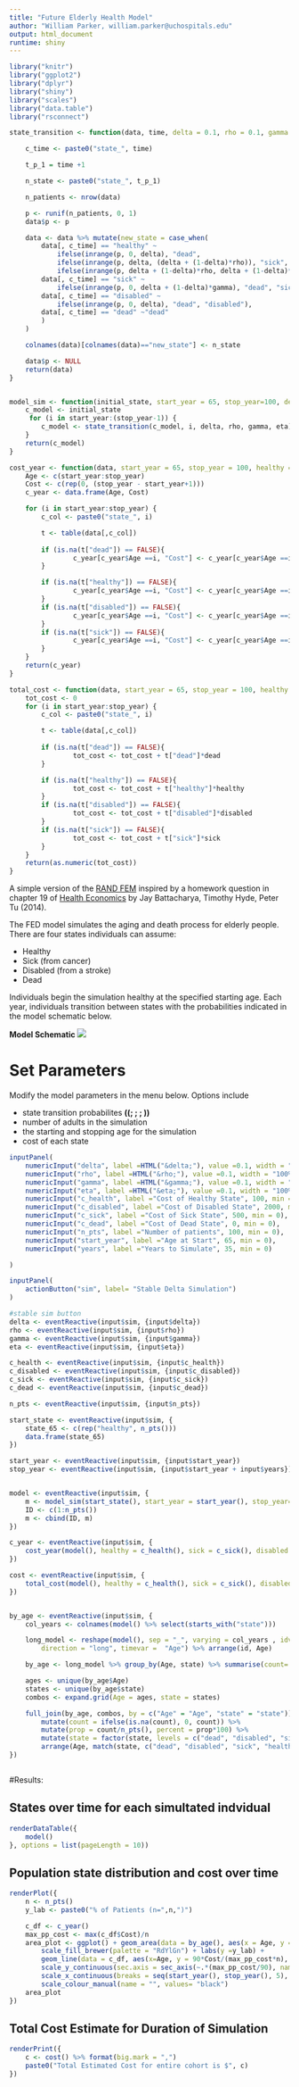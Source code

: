 ```yaml
---
title: "Future Elderly Health Model"
author: "William Parker, william.parker@uchospitals.edu"
output: html_document
runtime: shiny
---
```


```r
library("knitr")
library("ggplot2")
library("dplyr")
library("shiny")
library("scales")
library("data.table")
library("rsconnect")
```

```r

state_transition <- function(data, time, delta = 0.1, rho = 0.1, gamma = 0.1, eta = 0.1) {

	c_time <- paste0("state_", time)

	t_p_1 = time +1

	n_state <- paste0("state_", t_p_1)

	n_patients <- nrow(data)

	p <- runif(n_patients, 0, 1)
	data$p <- p

	data <- data %>% mutate(new_state = case_when(
		data[, c_time] == "healthy" ~
			ifelse(inrange(p, 0, delta), "dead", 
			ifelse(inrange(p, delta, (delta + (1-delta)*rho)), "sick",
			ifelse(inrange(p, delta + (1-delta)*rho, delta + (1-delta)*rho +(1-delta)*eta), "disabled", "healthy"))),
		data[, c_time] == "sick" ~
			ifelse(inrange(p, 0, delta + (1-delta)*gamma), "dead", "sick"),
		data[, c_time] == "disabled" ~
			ifelse(inrange(p, 0, delta), "dead", "disabled"),
		data[, c_time] == "dead" ~"dead"	
		)
	)	

	colnames(data)[colnames(data)=="new_state"] <- n_state

	data$p <- NULL
	return(data)
}


model_sim <- function(initial_state, start_year = 65, stop_year=100, delta = 0.1, rho = 0.1, gamma = 0.1, eta = 0.1){
	c_model <- initial_state
	 for (i in start_year:(stop_year-1)) {
		c_model <- state_transition(c_model, i, delta, rho, gamma, eta)
	}
	return(c_model)
}

cost_year <- function(data, start_year = 65, stop_year = 100, healthy = 100, sick = 500, disabled = 2000, dead = 0){
	Age <- c(start_year:stop_year)
	Cost <- c(rep(0, (stop_year - start_year+1)))
	c_year <- data.frame(Age, Cost)

	for (i in start_year:stop_year) {
		c_col <- paste0("state_", i)

		t <- table(data[,c_col])
		
		if (is.na(t["dead"]) == FALSE){
				c_year[c_year$Age ==i, "Cost"] <- c_year[c_year$Age ==i, "Cost"] + as.numeric(t["dead"]*dead)
		}

		if (is.na(t["healthy"]) == FALSE){
				c_year[c_year$Age ==i, "Cost"] <- c_year[c_year$Age ==i, "Cost"] + as.numeric(t["healthy"]*healthy)
		}		
		if (is.na(t["disabled"]) == FALSE){
				c_year[c_year$Age ==i, "Cost"] <- c_year[c_year$Age ==i, "Cost"] + as.numeric(t["disabled"]*disabled)
		}
		if (is.na(t["sick"]) == FALSE){
				c_year[c_year$Age ==i, "Cost"] <- c_year[c_year$Age ==i, "Cost"] + as.numeric(t["sick"]*sick)
		}
	}
	return(c_year)
}

total_cost <- function(data, start_year = 65, stop_year = 100, healthy = 100, sick = 500, disabled = 2000, dead = 0){
	tot_cost <- 0
	for (i in start_year:stop_year) {
		c_col <- paste0("state_", i)

		t <- table(data[,c_col])
		
		if (is.na(t["dead"]) == FALSE){
				tot_cost <- tot_cost + t["dead"]*dead
		}

		if (is.na(t["healthy"]) == FALSE){
				tot_cost <- tot_cost + t["healthy"]*healthy
		}		
		if (is.na(t["disabled"]) == FALSE){
				tot_cost <- tot_cost + t["disabled"]*disabled
		}
		if (is.na(t["sick"]) == FALSE){
				tot_cost <- tot_cost + t["sick"]*sick
		}
	}
	return(as.numeric(tot_cost))
}
```


A simple version of the [RAND FEM](https://www.rand.org/pubs/research_briefs/RB9324/index1.html) inspired by a homework question in chapter 19 of [Health Economics](https://www.macmillanihe.com/companion/Bhattacharya-Health-Economics/) by Jay Battacharya, Timothy Hyde, Peter Tu (2014).

The FED model simulates the aging and death process for elderly people. There are four states individuals can assume:

* Healthy
* Sick (from cancer)
* Disabled (from a stroke)
* Dead

Individuals begin the simulation healthy at the specified starting age. Each year, individuals transition between states with the probabilities indicated in the model schematic below.

**Model Schematic**
![ ](model_overview.png)


# Set Parameters
Modify the model parameters in the menu below. Options include

* state transition probabilites **(\(\delta \; \rho \; \gamma \; \eta\))**
* number of adults in the simulation
* the starting and stopping age for the simulation
* cost of each state


```r

inputPanel(
	numericInput("delta", label =HTML("&delta;"), value =0.1, width = "100%" ),
	numericInput("rho", label =HTML("&rho;"), value =0.1, width = "100%"),
	numericInput("gamma", label =HTML("&gamma;"), value =0.1, width = "100%"),
	numericInput("eta", label =HTML("&eta;"), value =0.1, width = "100%"),
	numericInput("c_health", label ="Cost of Healthy State", 100, min = 0),
	numericInput("c_disabled", label ="Cost of Disabled State", 2000, min = 0),
	numericInput("c_sick", label ="Cost of Sick State", 500, min = 0),
	numericInput("c_dead", label ="Cost of Dead State", 0, min = 0),
	numericInput("n_pts", label ="Number of patients", 100, min = 0),
	numericInput("start_year", label ="Age at Start", 65, min = 0),
	numericInput("years", label ="Years to Simulate", 35, min = 0)

)

inputPanel(
	actionButton("sim", label= "Stable Delta Simulation")
)
```

```r
#stable sim button
delta <- eventReactive(input$sim, {input$delta})
rho <- eventReactive(input$sim, {input$rho})
gamma <- eventReactive(input$sim, {input$gamma})
eta <- eventReactive(input$sim, {input$eta})

c_health <- eventReactive(input$sim, {input$c_health})
c_disabled <- eventReactive(input$sim, {input$c_disabled})
c_sick <- eventReactive(input$sim, {input$c_sick})
c_dead <- eventReactive(input$sim, {input$c_dead})

n_pts <- eventReactive(input$sim, {input$n_pts})

start_state <- eventReactive(input$sim, {
	state_65 <- c(rep("healthy", n_pts()))
	data.frame(state_65)
}) 

start_year <- eventReactive(input$sim, {input$start_year})
stop_year <- eventReactive(input$sim, {input$start_year + input$years})


model <- eventReactive(input$sim, {
	m <- model_sim(start_state(), start_year = start_year(), stop_year=stop_year(), delta = delta(), rho = rho(), gamma = gamma(), eta = eta())
	ID <- c(1:n_pts())
	m <- cbind(ID, m)
})

c_year <- eventReactive(input$sim, {
	cost_year(model(), healthy = c_health(), sick = c_sick(), disabled = c_disabled(), dead = c_dead(), start_year = start_year(), stop_year=stop_year()) 
})

cost <- eventReactive(input$sim, {
	total_cost(model(), healthy = c_health(), sick = c_sick(), disabled = c_disabled(), dead = c_dead(), start_year = start_year(), stop_year=stop_year()) 
})


by_age <- eventReactive(input$sim, {
	col_years <- colnames(model() %>% select(starts_with("state")))

	long_model <- reshape(model(), sep = "_", varying = col_years , idvar = "id", 
		direction = "long", timevar =  "Age") %>% arrange(id, Age)

	by_age <- long_model %>% group_by(Age, state) %>% summarise(count= n())

	ages <- unique(by_age$Age)
	states <- unique(by_age$state)
	combos <- expand.grid(Age = ages, state = states)

	full_join(by_age, combos, by = c("Age" = "Age", "state" = "state")) %>%
		mutate(count = ifelse(is.na(count), 0, count)) %>% 
		mutate(prop = count/n_pts(), percent = prop*100) %>%
		mutate(state = factor(state, levels = c("dead", "disabled", "sick", "healthy"))) %>%
		arrange(Age, match(state, c("dead", "disabled", "sick", "healthy")))
})



```

#Results:

## States over time for each simultated indvidual
```r

renderDataTable({
	model()
}, options = list(pageLength = 10))

```


## Population state distribution and cost over time
```r

renderPlot({
	n <- n_pts()
	y_lab <- paste0("% of Patients (n=",n,")")

	c_df <- c_year()
	max_pp_cost <- max(c_df$Cost)/n
	area_plot <- ggplot() + geom_area(data = by_age(), aes(x = Age, y = percent, fill=state), position = 'stack', colour = "gray", alpha = 0.5) +
		scale_fill_brewer(palette = "RdYlGn") + labs(y =y_lab) +
		geom_line(data = c_df, aes(x=Age, y = 90*Cost/(max_pp_cost*n), colour = "Yearly Cost")) +
		scale_y_continuous(sec.axis = sec_axis(~.*(max_pp_cost/90), name = "Per patient cost", labels = scales::dollar), expand=c(0,0)) +
		scale_x_continuous(breaks = seq(start_year(), stop_year(), 5), expand=c(0,0)) +
		scale_colour_manual(name = "", values= "black")
	area_plot
})

```

## Total Cost Estimate for Duration of Simulation
```r

renderPrint({
	c <- cost() %>% format(big.mark = ",")
	paste0("Total Estimated Cost for entire cohort is $", c)
})
```

